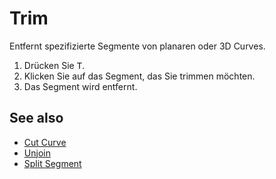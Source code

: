 
# Trim

<Reference shortcut="T" command="Trim" button="Werkzeugleiste" />

Entfernt spezifizierte Segmente von planaren oder 3D Curves.

1. Drücken Sie <kbd>T</kbd>.
2. Klicken Sie auf das Segment, das Sie trimmen möchten.
3. Das Segment wird entfernt.

<VideoPlayer fileName="trim"/>

## See also
- [Cut Curve](./cut-curve)
- [Unjoin](./unjoin)
- [Split Segment](./split-segment)